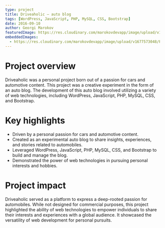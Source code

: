 ```yaml
---
type: project
title: Driveaholic – auto blog
tags: [WordPress, JavaScript, PHP, MySQL, CSS, Bootstrap]
date: 2016-09-10
author: Georgi Marokov
featuredImage: https://res.cloudinary.com/marokovdevapp/image/upload/v1677573045/Projects/driveaholic/Screenshot_2023-02-28_102626_xsatrj.jpg
embeddedImages:
  - https://res.cloudinary.com/marokovdevapp/image/upload/v1677573048/Projects/driveaholic/screencapture-testing-worldwildwebdev-2019-01-23-01_14_38_fcl36c.png
---
```


# Project overview

Driveaholic was a personal project born out of a passion for cars and automotive content. This project was a creative
experiment in the form of an auto blog. The development of this auto blog involved utilizing a variety of web
technologies, including WordPress, JavaScript, PHP, MySQL, CSS, and Bootstrap.

# Key highlights

- Driven by a personal passion for cars and automotive content.
- Created as an experimental auto blog to share insights, experiences, and stories related to automobiles.
- Leveraged WordPress, JavaScript, PHP, MySQL, CSS, and Bootstrap to build and manage the blog.
- Demonstrated the power of web technologies in pursuing personal interests and hobbies.

# Project impact

Driveaholic served as a platform to express a deep-rooted passion for automobiles. While not designed for commercial
purposes, this project highlighted the ability of web technologies to empower individuals to share their interests and
experiences with a global audience. It showcased the versatility of web development for personal pursuits.

<GatsbyImage alt="Driveaholic in app screenshot" image={props.embedded.image1} />
